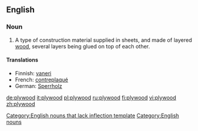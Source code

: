 ==English==

===Noun===
{{infl|en|noun}}[[Category:English nouns that lack inflection template]]

# A type of construction material supplied in sheets, and made of layered [[wood]], several layers being glued on top of each other.

====Translations====
{{top}}
* Finnish: [[vaneri]]
* French: [[contreplaqué]] {{m}}
* German: [[Sperrholz]] {{n}}
{{bottom}}

[[Category:English nouns]]

[[de:plywood]]
[[it:plywood]]
[[pl:plywood]]
[[ru:plywood]]
[[fi:plywood]]
[[vi:plywood]]
[[zh:plywood]]